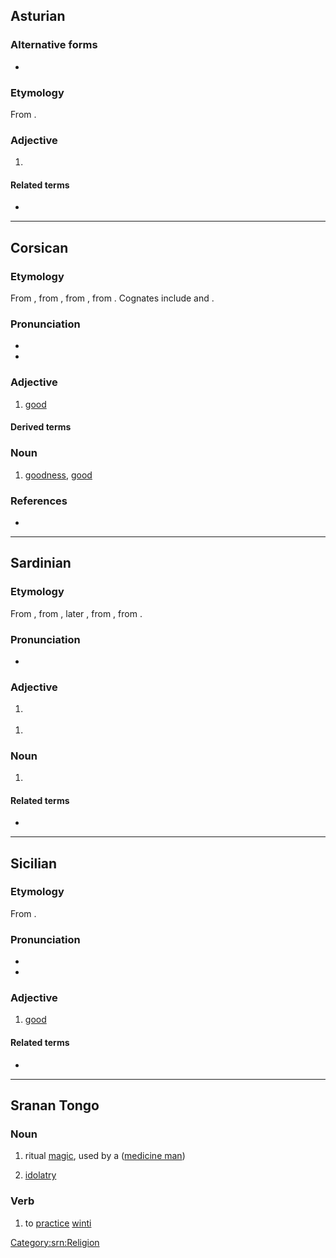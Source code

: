 ==Asturian==

===Alternative forms===
* {{l|ast|buenu}}

===Etymology===
From {{der|ast|la|bonus}}.

===Adjective===
{{ast-adj|bon}}

# {{l|en|good}} {{gloss|acting in the interest of good; ethical good intentions}}

====Related terms====
* {{l|ast|bondá}}

----

==Corsican==

===Etymology===
From {{inh|co|la|bonus}}, from {{inh|co|itc-ola|-}} {{m|la|duonus}}, from {{inh|co|itc-pro|*dwe-nos}}, from {{der|co|ine-pro|*dew-}}. Cognates include {{cog|it|buono}} and {{cog|fr|bon}}.

===Pronunciation===
* {{IPA|co|/ˈbɔnu/}}
* {{hyph|co|bo|nu}}

===Adjective===
{{co-adj|bon|a|e|i}}

# [[good]]

====Derived terms====
{{col4|co
|bonghjornu}}

===Noun===
{{co-noun|bon|m|u|pl=-}}

# [[goodness]], [[good]]

===References===
* {{R:INFCOR}}

----

==Sardinian==

===Etymology===
From {{inh|sc|la|bonus}}, from {{inh|sc|itc-ola|duenos}}, later {{m|itc-ola|duonus}}, from {{inh|sc|itc-pro|*dwenos}}, from {{der|sc|ine-pro|*dew-||to show favor, revere}}.

===Pronunciation===
* {{IPA|sc|/ˈbonu/}}

===Adjective===
{{sc-adj|bon|u|os}}

# {{lb|sc|Logudorese}} {{l|en|good}}

{{sc-adj|bon|u|us}}

# {{lb|sc|Campidanese}} {{l|en|good}}

===Noun===
{{sc-noun|m|~}}

# {{lb|sc|Logudorese|Campidanese}} {{l|en|goodness}}

====Related terms====
* {{l|sc|bene}}

----

==Sicilian==

===Etymology===
From {{inh|scn|la|bonus}}.

===Pronunciation===
* {{IPA|scn|/ˈbɔ.nu/}}
* {{hyphenation|scn|bò|nu}}

===Adjective===
{{scn-adj|bon|u|a|i}}

# [[good]]

====Related terms====
* {{l|scn|beni}}

----

==Sranan Tongo==

===Noun===
{{head|srn|noun}}

# ritual [[magic]], used by a {{m|srn|bonuman}} ([[medicine man]])
# {{lb|srn|religion}} [[idolatry]]
#: {{syn|srn|afkodrei}}

===Verb===
{{head|srn|verb}}

# {{lb|srn|religion}} to [[practice]] [[winti]]

[[Category:srn:Religion]]